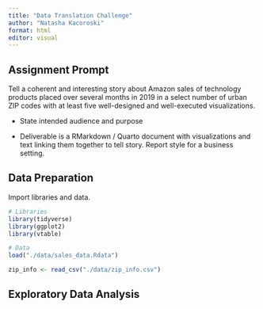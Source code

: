 ```yaml
---
title: "Data Translation Challenge"
author: "Natasha Kacoroski"
format: html
editor: visual
---
```


## Assignment Prompt

Tell a coherent and interesting story about Amazon sales of technology products placed over several months in 2019 in a select number of urban ZIP codes with at least five well-designed and well-executed visualizations.

-   State intended audience and purpose

-   Deliverable is a RMarkdown / Quarto document with visualizations and text linking them together to tell story. Report style for a business setting.

## Data Preparation

Import libraries and data.

```r
# Libraries
library(tidyverse)
library(ggplot2)
library(vtable)

# Data
load("./data/sales_data.Rdata")

zip_info <- read_csv("./data/zip_info.csv")
```

## Exploratory Data Analysis
